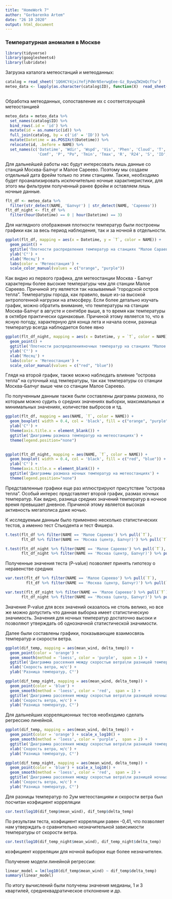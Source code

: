 ```yaml
---
title: "HomeWork 7"
author: "Gorbarenko Artem"
date: "26 10 2020"
output: html_document
---
```

### Температурная аномалия в Москве
```r
library(tidyverse)
library(googlesheets4)
library(lubridate)
```

Загрузка каталога метеостанций и метеоданных:
```r
catalog = read_sheet('1Q6HCY4jxiYefjPdWrN5erwgEee-Gz_BywqZW2mQcftw') 
meteo_data <- lapply(as.character(catalog$ID), function(X)  read_sheet('1FWC_YBrlINnjR5POC2kxa_LnLC7n5fFA90oNA7dLTP0', 
                                                                        sheet = X, col_types = c('ccncccnninncnnnnncc'))) 
```
Обработка метеоданных, сопоставление их с соответсвующей метеостанцией
```r
meteo_data = meteo_data %>% 
  set_names(catalog$ID) %>% 
  bind_rows(.id = 'id') %>% 
  mutate(id = as.numeric(id)) %>% 
  full_join(catalog, by = c('id' = 'ID')) %>% 
  mutate(Datetime = as.POSIXct(Datetime)) %>% 
  relocate(id, .before = NAME) %>% 
  set_names(c('Datetime', 'Wdir', 'Wspd', 'Vis', 'Phen', 'Cloud', 'T', 'Td', 'F', 'Te', 'Tes', 
              'Comf', 'P', "Po", 'Tmin', 'Tmax', 'R', 'R24', 'S', 'ID', 'NAME', 'LON', 'LAT', 'H'))
```
Для дальнейшей работы нас будут интересовать лишь данные со станций Москва-Балчуг и Малое Сареево. Поэтому мы создаем отдельный дата фрейм только по этим станциям. Также, необходимо будет проанализировать исключительно ночные характиеристики, для этого мы фильтруем полученный ранее фрейм и оставляем лишь ночные данные. 
```r
flt_df <- meteo_data %>% 
  filter(str_detect(NAME, 'Балчуг') | str_detect(NAME, 'Сареево'))
flt_df_night <- flt_df %>% 
  filter(hour(Datetime) == 0 | hour(Datetime) == 3)

```

Для наглядного отображения плотности температур были построены графики как за весь период наблюдения, так и за ночной в отдельности. 
```r
ggplot(flt_df, mapping = aes(x = Datetime, y = `T`, color = NAME)) +
  geom_point() +
  ggtitle('Плотности распределения температур на станциях "Малое Сараево", "Балчуг"') +
  ylab('C°') +
  xlab('Месяц') +
  labs(color = 'Метеостанция') + 
  scale_color_manual(values = c("orange", "purple"))

```
Как видно из первого графика, для метеостанции Москва - Балчуг характерны более высокие температуры чем для станции Малое Сареево. Причиной эту является так называемый "городской остров тепла". Температуры города, как правило, выше из-за высокой антропогенной нагрузки на атмосферу. Если более детально изучать график, можно обратить внимание, что температуры на станции Москва-Балчуг в августе и сентябре выше, в то время как температуры в октябре практически одинаковые. Причиной этому является то, что в ясную погоду, характерную для конца лета и начала осени, разница температур всегда наблюдается более явно
```r
ggplot(flt_df_night, mapping = aes(x = Datetime, y = `T`, color = NAME)) +
  geom_point() +
  ggtitle('Плотности распределенияночных температур на станциях "Малое Сараево", "Балчуг"') +
  ylab('C°') +
  xlab('Месяц') +
  labs(color = 'Метеостанция') + 
  scale_color_manual(values = c("red", "blue"))
```

Глядя на второй график, также можно наблюдать влияние "острова тепла" на суточный ход температуры, так как температуры со станции Москва-Балчуг выше чем со станции Малое Сареево. 

По полученным данным также были составлены диаграмы размаха, по которым можно судить о средних значениях выборки, максимальных и минимальных значениях, количестве выбросов и тд.

```r

ggplot(flt_df, mapping = aes(NAME, `T`, color = NAME)) +
  geom_boxplot( width = 0.4, col = 'black', fill = c("orange", "purple")) +
  ylab('C°') +
  theme(axis.title.x = element_blank()) +
  ggtitle('Диаграммы размаха температур на метеостанциях') +
  theme(legend.position="none") 
 
```

```r
ggplot(flt_df_night, mapping = aes(NAME, `T`, color = NAME)) +
  geom_boxplot( width = 0.4, col = 'black', fill = c("red", "blue")) +
  ylab('C°') +
  theme(axis.title.x = element_blank()) +
  ggtitle('Диаграммы размаха ночных температур на метеостанциях') +
  theme(legend.position="none") 
```

Представленные графики еще раз иллюстрируют присутствие "острова тепла". Особый интерес представляет второй график, размах ночных температур. Как видно, разница средних значений температур в ночное время превышает дневное. Причиной этому является высокая активность мегаполиса даже ночью. 


К исследуемым данным было применено несколько статистических тестов, а именно тест Стьюдента и тест Фишера. 
```r
t.test(flt_df %>% filter(NAME == 'Малое Сареево') %>% pull(`T`),
       flt_df %>% filter(NAME == 'Москва (центр, Балчуг)') %>% pull(`T`))

t.test(flt_df_night %>% filter(NAME == 'Малое Сареево') %>% pull(`T`),
       flt_df_night %>% filter(NAME == 'Москва (центр, Балчуг)') %>% pull(`T`))


```
Полученные значения теста (P-value)  позволяет принять  гипотезу о неравенстве средних

```r
var.test(flt_df %>% filter(NAME == 'Малое Сареево') %>% pull(`T`),
         flt_df %>% filter(NAME == 'Москва (центр, Балчуг)') %>% pull(`T`))  

var.test(flt_df_night %>% filter(NAME == 'Малое Сареево') %>% pull(`T`),
       flt_df_night %>% filter(NAME == 'Москва (центр, Балчуг)') %>% pull(`T`))

```
Значение P-value для всех значений оказалось не столь велико, но все же можно допустить что данная выборка имеет статистическую значимость. 
Значения для ночных температур достаточно высоки и позволяют утверждать об однозначной статистической значимости. 


Далее были составлены графики, показывающие взаимосвязь температур и скорости ветра. 
```r
ggplot(dif_temp, mapping = aes(mean_wind, delta_temp)) +
  geom_point(color = 'orange') + 
  geom_smooth(method = 'loess', color = 'purple',  span = 1) +
  ggtitle('Диаграмма рассеяния между скоростью ветра\nи разницей температур (Малое Сареево и Балчуг)') +
  xlab('Скорость ветра, м/с') +
  ylab('Разница температур, C°')

ggplot(dif_temp_night, mapping = aes(mean_wind, delta_temp)) +
  geom_point(color = 'blue') + 
  geom_smooth(method = 'loess', color = 'red',  span = 1) +
  ggtitle('Диаграмма рассеяния между скоростью ветра\nи разницей ночных температур (Малое Сареево и Балчуг)') +
  xlab('Скорость ветра, м/с') +
  ylab('Разница температур, C°')
```

Для дальнейших корреляционных тестов необходимо сделать регрессию линейной. 
```r
ggplot(dif_temp, mapping = aes(mean_wind, delta_temp)) +
  geom_point(color = 'orange') + scale_x_log10() + 
  geom_smooth(method = 'loess', color = 'purple',  span = 2) +
  ggtitle('Диаграмма рассеяния между скоростью ветра\nи разницей температур (Малое Сареево и Балчуг)') +
  xlab('Скорость ветра, м/с') +
  ylab('Разница температур, C°')

ggplot(dif_temp_night, mapping = aes(mean_wind, delta_temp)) +
  geom_point(color = 'blue') + scale_x_log10() + 
  geom_smooth(method = 'loess', color = 'red',  span = 2) +
  ggtitle('Диаграмма рассеяния между скоростью ветра\nи разницей ночных температур (Малое Сареево и Балчуг)') +
  xlab('Скорость ветра, м/с') +
  ylab('Разница температур, C°')

```



Для разницы температур по 2ум метеостанциям и скорости ветра был посчитан коэфициент корреляции 
```r
cor.test(log10(dif_temp$mean_wind), dif_temp$delta_temp)
```
По результам теста, коэфициент корреляции равен -0,41, что позволяет нам утверждать о сравнительно незначительной зависимости температуры от скорости ветра.

```r
cor.test(log10(dif_temp_night$mean_wind), dif_temp_night$delta_temp)
```
коэфициент корреляции для ночной выборки еще более незначителен. 

Получение модели линейной регрессии:
```r
linear_model = lm(log10(dif_temp$mean_wind) ~ dif_temp$delta_temp)
summary(linear_model)
```

По итогу вычислений были получены значения медианы, 1 и 3 квартилей, среднеквадратическое отклонение и др. 